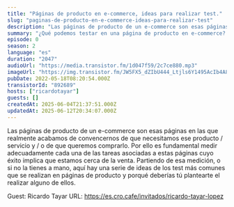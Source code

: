 ```yaml
---
title: "Páginas de producto en e-commerce, ideas para realizar test."
slug: "paginas-de-producto-en-e-commerce-ideas-para-realizar-test"
description: "Las páginas de producto de un e-commerce son esas páginas en las que realmente acabamos de convencernos de que necesitamos ese producto / servicio y / o de que queremos comprarlo. Por ello es fundamental medir adecuadamente cada una de las tareas asociadas a estas páginas cuyo éxito implica que estamos cerca de la venta. Partiendo de esa medición, o si no la tienes a mano, aquí hay una serie de ideas de los test más comunes que se realizan en páginas de producto y porqué deberías tú plantearte el realizar alguno de ellos.\n\n\n\n\nGuest: Ricardo Tayar\nURL: https://es.cro.cafe/invitados/ricardo-tayar-lopez\n"
summary: "¿Qué podemos testar en una página de producto en e-commerce? En este episodio hablamos de un conjunto de ideas y posibles test que pueden ser interesantes para experimentar y buscar mejoras."
episode: 0
season: 2
language: "es"
duration: "2047"
audioUrl: "https://media.transistor.fm/1d047f59/2c7ce880.mp3"
imageUrl: "https://img.transistor.fm/JW5FX5_dZIbU444_Ltjls6Y1495AcIb4A8zTXgvVV1U/rs:fill:3000:3000:1/q:60/aHR0cHM6Ly9pbWct/dXBsb2FkLXByb2R1/Y3Rpb24udHJhbnNp/c3Rvci5mbS9lNWYz/MTg3ZDMyZDExOGRl/MzAwMDY0NzViOGVh/MmQxYS5qcGc.webp"
pubDate: 2022-05-18T08:20:54.000Z
transistorId: "892689"
hosts: ["ricardotayar"]
guests: []
createdAt: 2025-06-04T21:37:51.000Z
updatedAt: 2025-06-12T20:34:07.000Z
---
```


Las páginas de producto de un e-commerce son esas páginas en las que realmente acabamos de convencernos de que necesitamos ese producto / servicio y / o de que queremos comprarlo. Por ello es fundamental medir adecuadamente cada una de las tareas asociadas a estas páginas cuyo éxito implica que estamos cerca de la venta. Partiendo de esa medición, o si no la tienes a mano, aquí hay una serie de ideas de los test más comunes que se realizan en páginas de producto y porqué deberías tú plantearte el realizar alguno de ellos.

Guest: Ricardo Tayar
URL: https://es.cro.cafe/invitados/ricardo-tayar-lopez

